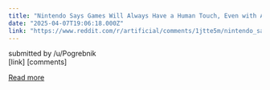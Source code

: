 ```yaml
---
title: "Nintendo Says Games Will Always Have a Human Touch, Even with AI"
date: "2025-04-07T19:06:18.000Z"
link: "https://www.reddit.com/r/artificial/comments/1jtte5m/nintendo_says_games_will_always_have_a_human/"
---
```


submitted by    /u/Pogrebnik  
 [link]   [comments]

[Read more](https://www.reddit.com/r/artificial/comments/1jtte5m/nintendo_says_games_will_always_have_a_human/)

